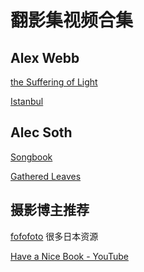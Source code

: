 # 翻影集视频合集

## Alex Webb

[the Suffering of Light](https://v.youku.com/v_show/id_XMTMxNzU1NTY5Ng==.html?x&sharefrom=android&sharekey=3793c870a220e7ce83c231482ff7459f0)

[Istanbul](https://v.youku.com/v_show/id_XMTMxNzI5MTkwMA==.html?x&sharefrom=android&sharekey=f05d046245758c7acf24873d8ad0c5674)

## Alec Soth
[Songbook](https://v.qq.com/x/page/q0340bx2qg8.html?vuid24=odxZcP%2BhoThlm0SpZV4Ikw%3D%3D&ptag=2_7.1.8.19675_copy)

[Gathered Leaves](https://v.qq.com/x/page/i0642vsi57t.html?vuid24=odxZcP%2BhoThlm0SpZV4Ikw%3D%3D&ptag=2_7.1.8.19675_copy)

## 摄影博主推荐

[fofofoto](https://www.weibo.com/90100604) 很多日本资源

[Have a Nice Book - YouTube](https://www.youtube.com/channel/UCmlYUcl5z0O4cnDNfjcNaTA)
